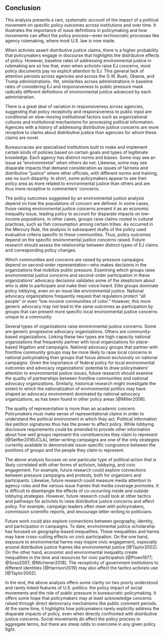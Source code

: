 ## Conclusion {#ej-conclusion}

This analysis presents a rare, systematic account of the impact of a political movement on specific policy outcomes across institutions and over time. It illustrates the importance of issue definitions in policymaking and how movements can affect the policy process---even technocratic processes like agency rulemaking, where most U.S. law is now made. 

When activists assert distributive justice claims, there is a higher probability that
policymakers engage in discourse that highlights the distributive effects of policy. However, baseline rates of addressing environmental justice in rulemaking are so low that, even when activists raise EJ concerns, most policy documents pay no explicit attention to EJ. This general lack of attention persists across agencies and across the G.W. Bush, Obama, and Trump administrations. Yet, similarities across administrations in baseline rates of considering EJ and responsiveness to public pressure mask radically different definitions of environmental justice advanced by each administration.

There is a great deal of variation in responsiveness across agencies, suggesting that policy receptivity and responsiveness to public input are conditional on slow-moving
institutional factors such as organizational cultures and institutional mechanisms for processing political information. Agencies with a history of addressing distributive justice concerns are more receptive to claims about distributive justice than agencies for whom these claims are novel. 

Bureaucracies are specialized institutions built to make and implement certain kinds of policies based on certain goals and types of legitimate knowledge. Each agency has distinct norms and biases. Some may see an issue as "environmental" when others do not. Likewise, some may see disparate impacts that demand consideration as issues of fairness and distributive "justice" where other officials, with different norms and training, see no such disparity. In short, some policymakers appear to see their policy area as more related to environmental justice than others and are thus more receptive to commenters' concerns. 

The policy outcomes suggested by an environmental justice analysis depend on how the populations of concern are defined. In some cases, those raising environmental justice concerns present it as an economic inequality issue, leading policy to account for disparate impacts on low-income populations. In other cases, groups raise claims rooted in cultural practices, such as fish consumption among certain tribes. As occurred in the Mercury Rule, the analysis in subsequent drafts of the policy used evaluative criteria specific to these communities. Thus, policy outcomes depend on the specific environmental justice concerns raised. Future research should assess the relationship between distinct types of EJ claims and corresponding policy changes. <!--TODO REVIEW HAND-CODED RESULTS--> 

Which communities and concerns are raised by pressure campaigns depend on second-order representation---who makes decisions in the organizations that mobilize public pressure. Examining which groups raise environmental justice concerns and second-order participation in these organizations' advocacy decisions validates some of the skepticism about who is able to participate and make their voice heard. Elite groups dominate policy lobbying, even on an issue like environmental justice. National advocacy organizations frequently request that regulators protect "all people" or even "low-income communities of color." However, this more generic advocacy may not lead to the same outcomes as participation by groups that can present more specific local environmental justice concerns unique to a community. 

Several types of organizations raise environmental justice concerns. Some are generic progressive advocacy organizations. Others are community-based organizations. Linking these two types are high-capacity national organizations that frequently partner with local organizations for place-based litigation and campaigns. National advocacy groups that partner with frontline community groups may be more likely to raise local concerns in national policymaking than groups that focus almost exclusively on national campaigns. Given the importance of federal policy for local environmental outcomes and advocacy organizations' potential to draw policymakers' attention to environmental justice issues, future research should examine the quality of partnerships between frontline communities and national advocacy organizations. Similarly, historical research might investigate the extent to which the nationalization of environmental politics may have shaped an advocacy environment dominated by national advocacy organizations, as has been found in other policy areas [@Miller2008]. 

The quality of representation is more than an academic concern. Policymakers must make sense of representational claims in order to understand the political environment in which they act. Political information like petition signatures thus has the power to affect policy. While lobbying disclosure requirements could be amended to provide other information about how well groups represent the constituencies they claim to represent [@Seifter2016UCLA], letter-writing campaigns are one of the only strategies currently available to demonstrate issue-specific congruence between the positions of groups and the people they claim to represent.<!-- (see Chapter \@ref(whymail)).-->

The above analysis focuses on one particular type of political action that is likely correlated with other forms of activism, lobbying, and civic engagement. For example, future research could explore connections between pressure campaigns and protests, both for organizers and participants. Likewise, future research could measure media attention to agency rules and the various issue frames that media coverage promotes. It is difficult to disentangle the effects of co-occurring inside and outside lobbying strategies. However, future research could look at other tactics and pathways for activists to raise distributive justice concerns and affect policy. For example, campaign leaders often meet with policymakers, commission scientific reports, and encourage letter-writing to politicians.

Future work could also explore connections between geography, identity, and participation in campaigns. To date, environmental justice scholarship has focused on geography-based inequalities. These inequalities and harms may have cross-cutting effects on civic participation. On the one hand, exposure to environmental harms may inspire civic engagement, especially around distributive justice frames like environmental justice [@Taylor2002]. On the other hand, economic and environmental inequality create inequalities in the time and resources for civic participation [@Piven1977; @Soss2007; @Michener2018]. The receptivity of government institutions to different identities [@Harrison2019] may also affect the tactics activists use [@Taylor2002].

In the end, the above analysis offers some clarity on two poorly
understood and rarely linked features of U.S. politics: the policy impact of social movements and the role of public pressure in bureaucratic policymaking. It offers
some hope that policymakers may at least acknowledge concerns raised through direct democracy mechanisms like public comment periods. At the same time, it highlights how policymakers rarely explicitly address the disparate impacts of policy, even when directly confronted with distributive justice concerns.   Social movements do affect the policy process in aggregate terms, but there are steep odds to overcome in any given policy fight.